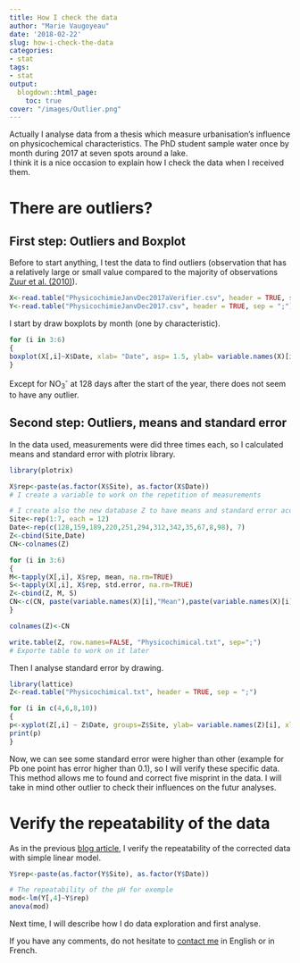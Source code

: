 ```yaml
---
title: How I check the data
author: "Marie Vaugoyeau"
date: '2018-02-22'
slug: how-i-check-the-data
categories:
- stat
tags:
- stat
output:
  blogdown::html_page:
    toc: true
cover: "/images/Outlier.png"
---
```


Actually I analyse data from a thesis which measure urbanisation's influence on physicochemical characteristics. The PhD student sample water once by month during 2017 at seven spots around a lake.  
I think it is a nice occasion to explain how I check the data when I received them.  
  
# There are outliers?
## First step: Outliers and Boxplot  
Before to start anything, I test the data to find outliers (observation that has a
relatively large or small value compared to the majority of observations [Zuur et al. (2010)](http://onlinelibrary.wiley.com/doi/10.1111/j.2041-210X.2009.00001.x/abstract)).  
```r
X<-read.table("PhysicochimieJanvDec2017aVerifier.csv", header = TRUE, sep = ";")
Y<-read.table("PhysicochimieJanvDec2017.csv", header = TRUE, sep = ";")
```
I start by draw boxplots by month (one by characteristic).  
```r
for (i in 3:6)
{
boxplot(X[,i]~X$Date, xlab= "Date", asp= 1.5, ylab= variable.names(X)[i])
}
```
Except for NO~3~^-^ at 128 days after the start of the year, there does not seem to have any outlier.  
  
## Second step: Outliers, means and standard error
In the data used, measurements were did three times each, so I calculated means and standard error with plotrix library.  
```r
library(plotrix)

X$rep<-paste(as.factor(X$Site), as.factor(X$Date))
# I create a variable to work on the repetition of measurements

# I create also the new database Z to have means and standard error according to spot and date
Site<-rep(1:7, each = 12)
Date<-rep(c(128,159,189,220,251,294,312,342,35,67,8,98), 7)
Z<-cbind(Site,Date)
CN<-colnames(Z)

for (i in 3:6)
{
M<-tapply(X[,i], X$rep, mean, na.rm=TRUE)
S<-tapply(X[,i], X$rep, std.error, na.rm=TRUE)
Z<-cbind(Z, M, S)
CN<-c(CN, paste(variable.names(X)[i],"Mean"),paste(variable.names(X)[i],"Se"))
}

colnames(Z)<-CN

write.table(Z, row.names=FALSE, "Physicochimical.txt", sep=";")
# Exporte table to work on it later
```
  
Then I analyse standard error by drawing.  
```r
library(lattice)
Z<-read.table("Physicochimical.txt", header = TRUE, sep = ";")

for (i in c(4,6,8,10))
{
p<-xyplot(Z[,i] ~ Z$Date, groups=Z$Site, ylab= variable.names(Z)[i], xlab="Date", auto.key=list(columns=4))
print(p)
}
```
Now, we can see some standard error were higher than other (example for Pb one point has error higher than 0.1), so I will verify these specific data.  
This method allows me to found and correct five misprint in the data. I will take in mind other outlier to check their influences on the futur analyses.  

# Verify the repeatability of the data  
As in the previous [blog article](https://mvaugoyeau.netlify.com/2018/02/06/my-first-article/), I verify the repeatability of the corrected data with simple linear model.  
```r
Y$rep<-paste(as.factor(Y$Site), as.factor(Y$Date))

# The repeatability of the pH for exemple
mod<-lm(Y[,4]~Y$rep)
anova(mod)
```
  
Next time, I will describe how I do data exploration and first analyse.  
  
If you have any comments, do not hesitate to [contact me](https://mvaugoyeau.netlify.com/aboutme/) in English or in French.  